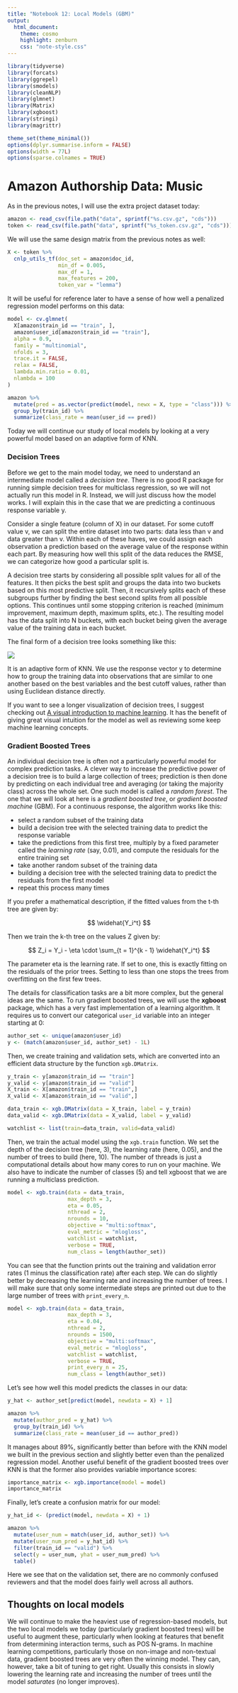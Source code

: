 ```yaml
---
title: "Notebook 12: Local Models (GBM)"
output:
  html_document:
    theme: cosmo
    highlight: zenburn
    css: "note-style.css"
---
```


```r
library(tidyverse)
library(forcats)
library(ggrepel)
library(smodels)
library(cleanNLP)
library(glmnet)
library(Matrix)
library(xgboost)
library(stringi)
library(magrittr)

theme_set(theme_minimal())
options(dplyr.summarise.inform = FALSE)
options(width = 77L)
options(sparse.colnames = TRUE)
```

# Amazon Authorship Data: Music

As in the previous notes, I will use the extra project dataset today:

```r
amazon <- read_csv(file.path("data", sprintf("%s.csv.gz", "cds")))
token <- read_csv(file.path("data", sprintf("%s_token.csv.gz", "cds")))
```

We will use the same design matrix from the previous notes as well:

```r
X <- token %>%
  cnlp_utils_tf(doc_set = amazon$doc_id,
                min_df = 0.005,
                max_df = 1,
                max_features = 200,
                token_var = "lemma")
```

It will be useful for reference later to have a sense of how well a penalized
regression model performs on this data:

```r
model <- cv.glmnet(
  X[amazon$train_id == "train", ],
  amazon$user_id[amazon$train_id == "train"],
  alpha = 0.9,
  family = "multinomial",
  nfolds = 3,
  trace.it = FALSE,
  relax = FALSE,
  lambda.min.ratio = 0.01,
  nlambda = 100
)

amazon %>%
  mutate(pred = as.vector(predict(model, newx = X, type = "class"))) %>%
  group_by(train_id) %>%
  summarize(class_rate = mean(user_id == pred))
```



Today we will continue our study of local models by looking at a very powerful
model based on an adaptive form of KNN.

### Decision Trees

Before we get to the main model today, we need to understand an intermediate
model called a *decision tree*. There is no good R package for running simple
decision trees for multiclass regression, so we will not actually run this
model in R. Instead, we will just discuss how the model works. I will explain
this in the case that we are predicting a continuous response variable y.

Consider a single feature (column of X) in our dataset. For some cutoff value
v, we can split the entire dataset into two parts: data less than v and data
greater than v. Within each of these haves, we could assign each observation
a prediction based on the average value of the response within each part. By
measuring how well this split of the data reduces the RMSE, we can categorize
how good a particular split is.

A decision tree starts by considering all possible split values for all of the
features. It then picks the best split and groups the data into two buckets
based on this most predictive split. Then, it recursively splits each of these
subgroups further by finding the best second splits from all possible options.
This continues until some stopping criterion is reached (minimum improvement,
maximum depth, maximum splits, etc.). The resulting model has the data split
into N buckets, with each bucket being given the average value of the training
data in each bucket.

The final form of a decision tree looks something like this:

![](./img/dtree.png)

It is an adaptive form of KNN. We use the response vector y to determine how
to group the training data into observations that are similar to one another
based on the best variables and the best cutoff values, rather than using
Euclidean distance directly.

If you want to see a longer visualization of decision trees, I suggest checking
out
[A visual introduction to machine learning](http://www.r2d3.us/visual-intro-to-machine-learning-part-1/).
It has the benefit of giving great visual intuition for the model as well as
reviewing some keep machine learning concepts.

### Gradient Boosted Trees

An individual decision tree is often not a particularly powerful model for
complex prediction tasks. A clever way to increase the predictive power of
a decision tree is to build a large collection of trees; prediction is then
done by predicting on each individual tree and averaging (or taking the
majority class) across the whole set. One such model is called a
*random forest*. The one that we will look at here is a *gradient boosted tree*,
or *gradient boosted machine* (GBM). For a continuous response, the algorithm
works like this:

- select a random subset of the training data
- build a decision tree with the selected training data to predict the response
variable
- take the predictions from this first tree, multiply by a fixed parameter
called the *learning rate* (say, 0.01), and compute the residuals for the
entire training set
- take another random subset of the training data
- building a decision tree with the selected training data to predict the
residuals from the first model
- repeat this process many times

If you prefer a mathematical description, if the fitted values from the t-th
tree are given by:

$$ \widehat{Y_i^t} $$

Then we train the k-th tree on the values Z given by:

$$ Z_i = Y_i - \eta \cdot \sum_{t = 1}^{k - 1} \widehat{Y_i^t} $$

The parameter eta is the learning rate. If set to one, this is exactly fitting
on the residuals of the prior trees. Setting to less than one stops the trees
from overfitting on the first few trees.

The details for classification tasks are a bit more complex, but the general
ideas are the same. To run gradient boosted trees, we will use the **xgboost**
package, which has a very fast implementation of a learning algorithm. It
requires us to convert our categorical `user_id` variable into an integer
starting at 0:

```r
author_set <- unique(amazon$user_id)
y <- (match(amazon$user_id, author_set) - 1L)
```

Then, we create training and validation sets, which are converted into an
efficient data structure by the function `xgb.DMatrix`.

```r
y_train <- y[amazon$train_id == "train"]
y_valid <- y[amazon$train_id == "valid"]
X_train <- X[amazon$train_id == "train",]
X_valid <- X[amazon$train_id == "valid",]

data_train <- xgb.DMatrix(data = X_train, label = y_train)
data_valid <- xgb.DMatrix(data = X_valid, label = y_valid)

watchlist <- list(train=data_train, valid=data_valid)
```

Then, we train the actual model using the `xgb.train` function. We set the
depth of the decision tree (here, 3), the learning rate (here, 0.05), and
the number of trees to build (here, 10). The number of threads is just a
computational details about how many cores to run on your machine. We also
have to indicate the number of classes (5) and tell xgboost that we are running
a multiclass prediction.

```r
model <- xgb.train(data = data_train,
                   max_depth = 3,
                   eta = 0.05,
                   nthread = 2,
                   nrounds = 10,
                   objective = "multi:softmax",
                   eval_metric = "mlogloss",
                   watchlist = watchlist,
                   verbose = TRUE,
                   num_class = length(author_set))
```

You can see that the function prints out the training and validation error
rates (1 minus the classification rate) after each step. We can do slightly
better by decreasing the learning rate and increasing the number of trees. I
will make sure that only some intermediate steps are printed out due to the
large number of trees with `print_every_n`.

```r
model <- xgb.train(data = data_train,
                   max_depth = 3,
                   eta = 0.04,
                   nthread = 2,
                   nrounds = 1500,
                   objective = "multi:softmax",
                   eval_metric = "mlogloss",
                   watchlist = watchlist,
                   verbose = TRUE,
                   print_every_n = 25,
                   num_class = length(author_set))
```

Let's see how well this model predicts the classes in our data:

```r
y_hat <- author_set[predict(model, newdata = X) + 1]

amazon %>%
  mutate(author_pred = y_hat) %>%
  group_by(train_id) %>%
  summarize(class_rate = mean(user_id == author_pred))
```

It manages about 89%, significantly better than before with the KNN model we
built in the previous section and slightly better even than the penalized
regression model. Another useful benefit of the gradient boosted
trees over KNN is that the former also provides variable importance scores:

```r
importance_matrix <- xgb.importance(model = model)
importance_matrix
```

Finally, let's create a confusion matrix for our model:

```r
y_hat_id <- (predict(model, newdata = X) + 1)

amazon %>%
  mutate(user_num = match(user_id, author_set)) %>%
  mutate(user_num_pred = y_hat_id) %>%
  filter(train_id == "valid") %>%
  select(y = user_num, yhat = user_num_pred) %>%
  table()
```

Here we see that on the validation set, there are no commonly confused reviewers
and that the model does fairly well across all authors.

## Thoughts on local models

We will continue to make the heaviest use of regression-based models, but
the two local models we today (particularly gradient boosted trees)
will be useful to augment these, particularly when looking at features that
benefit from determining interaction terms, such as POS N-grams. In machine
learning competitions, particularly those on non-image and non-textual data,
gradient boosted trees are very often the winning model. They can, however,
take a bit of tuning to get right. Usually this consists in slowly lowering
the learning rate and increasing the number of trees until the model
*saturates* (no longer improves).
